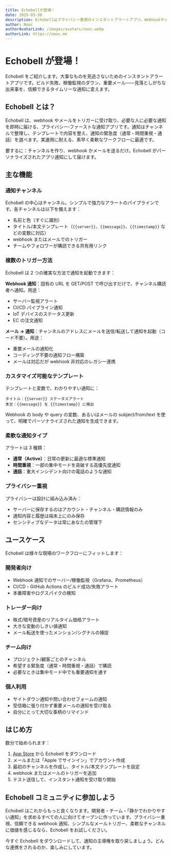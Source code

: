 ```yaml
---
title: Echobellが登場！
date: 2025-03-30
description: Echobellはプライバシー重視のインスタントアラートアプリ。Webhookやメールのトリガーを、チャンネルとテンプレートで時間依存や通話型の通知に変換します。
author: Nooc
authorAvatarLink: /images/avatars/nooc.webp
authorLink: https://nooc.me
---
```


# Echobell が登場！

Echobell をご紹介します。大事なものを見逃さないためのインスタントアラートアプリです。ビルド失敗、稼働監視のダウン、重要メール——見落としがちな出来事を、信頼できるタイムリーな通知に変えます。

## Echobell とは？

Echobell は、webhook やメールをトリガーに受け取り、必要な人に必要な通知を即時に届ける、プライバシー‑ファーストな通知アプリです。通知はチャンネルで整理し、テンプレートで内容を整え、通知の緊急度（通常・時間重視・通話）を選べます。実運用に耐える、素早く柔軟なワークフローに最適です。

要するに：チャンネルを作り、webhook かメールを送るだけ。Echobell がパーソナライズされたアプリ通知にして届けます。

## 主な機能

### 通知チャンネル

Echobell の中心はチャンネル。シンプルで強力なアラートのパイプラインです。各チャンネルは以下を備えます：

- 名前と色（すぐに識別）
- タイトル/本文テンプレート（`{{server}}`、`{{message}}`、`{{timestamp}}` などの変数に対応）
- webhook またはメールでのトリガー
- チームやフォロワーが購読できる共有用リンク

### 複数のトリガー方法

Echobell は 2 つの確実な方法で通知を起動できます：

**Webhook 通知**：固有の URL を GET/POST で呼び出すだけで、チャンネル購読者へ通知。用途：

- サーバー監視アラート
- CI/CD パイプライン通知
- IoT デバイスのステータス更新
- EC の注文通知

**メール → 通知**：チャンネルのアドレスにメールを送信/転送して通知を起動（コード不要）。用途：

- 重要メールの通知化
- コーディング不要の通知フロー構築
- メールは対応だが webhook 非対応のレガシー連携

### カスタマイズ可能なテンプレート

テンプレートと変数で、わかりやすい通知に：

```
タイトル：{{server}} ステータスアラート
本文：{{message}} を {{timestamp}} に検出
```

Webhook の body や query の変数、あるいはメールの subject/from/text を使って、明確でパーソナライズされた通知を生成できます。

### 柔軟な通知タイプ

アラートは 3 種類：

- **通常（Active）**：日常の更新に最適な標準通知
- **時間重視**：一部の集中モードを突破する高優先度通知
- **通話**：重大インシデント向けの電話のような通知

### プライバシー重視

プライバシーは設計に組み込み済み：

- サーバーに保存するのはアカウント・チャンネル・購読情報のみ
- 通知内容と履歴は端末上にのみ保存
- センシティブなデータは常にあなたの管理下

## ユースケース

Echobell は様々な現場のワークフローにフィットします：

### 開発者向け

- Webhook 通知でのサーバー/稼働監視（Grafana、Prometheus）
- CI/CD・GitHub Actions のビルド成功/失敗アラート
- 本番障害やログスパイクの検知

### トレーダー向け

- 株式/暗号資産のリアルタイム価格アラート
- 大きな変動のしきい値通知
- メール転送を使ったメンション/シグナルの捕捉

### チーム向け

- プロジェクト/顧客ごとのチャンネル
- 希望する緊急度（通常・時間重視・通話）で購読
- 必要なときは集中モード中でも重要通知を通す

### 個人利用

- サイトダウン通知や問い合わせフォームの通知
- 受信箱に張り付かず重要メールの通知を受け取る
- 自分にとって大切な事柄のリマインド

## はじめ方

数分で始められます：

1. [App Store](https://apps.apple.com/app/id6743597198) から Echobell をダウンロード
2. メールまたは「Apple でサインイン」でアカウント作成
3. 最初のチャンネルを作成し、タイトル/本文テンプレートを設定
4. webhook またはメールのトリガーを追加
5. テスト送信して、インスタント通知を受け取り開始

## Echobell コミュニティに参加しよう

Echobell はこれからもっと良くなります。開発者・チーム・「静かでわかりやすい通知」を求めるすべての人に向けてオープンに作っています。プライバシー重視、信頼できる webhook 通知、シンプルなメールトリガー、柔軟なチャンネルに価値を感じるなら、Echobell をお試しください。

今すぐ Echobell をダウンロードして、通知の主導権を取り戻しましょう。どんな連携をされるのか、楽しみにしています。
